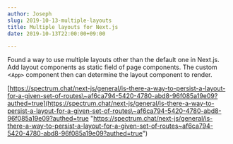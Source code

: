 ```yaml
---
author: Joseph
slug: 2019-10-13-multiple-layouts
title: Multiple layouts for Next.js
date: 2019-10-13T22:00:00+09:00

---
```

Found a way to use multiple layouts other than the default one in Next.js. Add layout components as static field of page components. The custom <`App>` component then can determine the layout component to render.

[https://spectrum.chat/next-js/general/is-there-a-way-to-persist-a-layout-for-a-given-set-of-routes\~af6ca794-5420-4780-abd8-96f085a19e09?authed=true](https://spectrum.chat/next-js/general/is-there-a-way-to-persist-a-layout-for-a-given-set-of-routes\~af6ca794-5420-4780-abd8-96f085a19e09?authed=true "https://spectrum.chat/next-js/general/is-there-a-way-to-persist-a-layout-for-a-given-set-of-routes~af6ca794-5420-4780-abd8-96f085a19e09?authed=true")
